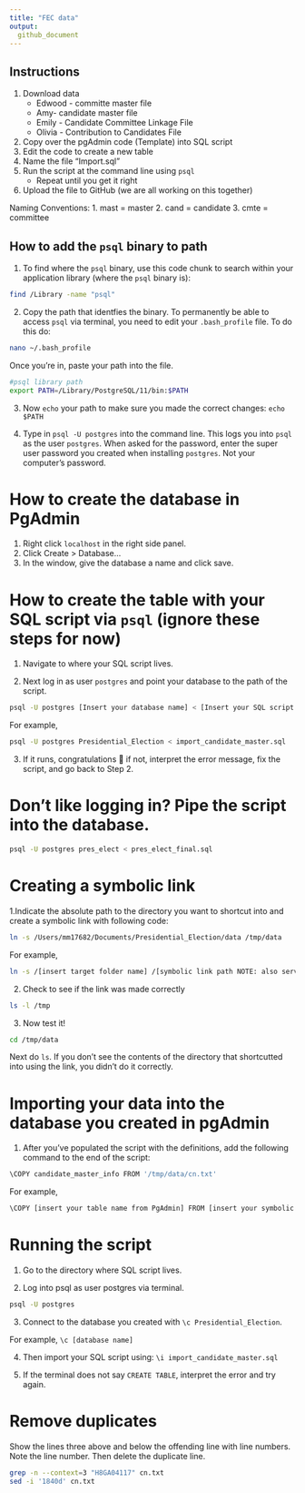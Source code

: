 ```yaml
---
title: "FEC data"
output:
  github_document
---
```


## Instructions
1. Download data 
    - Edwood - committe master file 
    - Amy- candidate master file 
    - Emily - Candidate Committee Linkage File 
    - Olivia - Contribution to Candidates File 
 2. Copy over the pgAdmin code (Template) into SQL script 
 3. Edit the code to create a new table
 5. Name the file "Import.sql"
 4. Run the script at the command line using `psql`
    - Repeat until you get it right
 6. Upload the file to GitHub (we are all working on this together)

Naming Conventions:
1. mast = master
2. cand = candidate 
3. cmte = committee

##  How to add the `psql` binary to path

1. To find where the `psql` binary, use this code chunk to search within your application library (where the `psql` binary is):

```bash
find /Library -name "psql"
```

2. Copy the path that identfies the binary. To permanently be able to access `psql` via terminal, you need to edit your `.bash_profile` file. To do this do:

```bash
nano ~/.bash_profile
```

Once you're in, paste your path into the file.

```bash
#psql library path
export PATH=/Library/PostgreSQL/11/bin:$PATH
```

3. Now `echo` your path to make sure you made the correct changes: `echo $PATH`

4. Type in `psql -U postgres` into the command line. This logs you into `psql` as the user `postgres`. When asked for the password, enter the super user password you created when installing `postgres`. Not your computer's password. 

# How to create the database in PgAdmin

1. Right click `localhost` in the right side panel.
2. Click Create > Database...
3. In the window, give the database a name and click save.

# How to create the table with your SQL script via `psql` (ignore these steps for now)

1. Navigate to where your SQL script lives.

2. Next log in as user `postgres` and point your database to the path of the script.

```bash
psql -U postgres [Insert your database name] < [Insert your SQL script name here]
```

For example, 
```bash
psql -U postgres Presidential_Election < import_candidate_master.sql
```

3. If it runs, congratulations 🎉 if not, interpret the error message, fix the script, and go back to Step 2.

# Don't like logging in? Pipe the script into the database. 
```bash
psql -U postgres pres_elect < pres_elect_final.sql 
```

# Creating a symbolic link

1.Indicate the absolute path to the directory you want to shortcut into and create a symbolic link with following code: 

```bash
ln -s /Users/mm17682/Documents/Presidential_Election/data /tmp/data
```

For example, 

```bash
ln -s /[insert target folder name] /[symbolic link path NOTE: also serves as shortcut name]
```

2. Check to see if the link was made correctly
```bash
ls -l /tmp
```

3. Now test it!
```bash
cd /tmp/data
```

Next do `ls`. If you don't see the contents of the directory that shortcutted into using the link, you didn't do it correctly. 

# Importing your data into the database you created in pgAdmin

1. After you've populated the script with the definitions, add the following \COPY command to the end of the script: 

```bash
\COPY candidate_master_info FROM '/tmp/data/cn.txt'
```

For example,

```bash
\COPY [insert your table name from PgAdmin] FROM [insert your symbolic path with your file name at the end]
```

# Running the script

1. Go to the directory where SQL script lives. 

2. Log into psql as user postgres via terminal.

```bash
psql -U postgres 
```

3. Connect to the database you created with `\c Presidential_Election`.

For example, 
`\c [database name]`

4. Then import your SQL script using:
`\i import_candidate_master.sql`

5. If the terminal does not say `CREATE TABLE`, interpret the error and try again. 

# Remove duplicates

Show the lines three above and below the offending line with line numbers. Note the line number. Then delete the duplicate line. 

```bash
grep -n --context=3 "H8GA04117" cn.txt 
sed -i '1840d' cn.txt
```